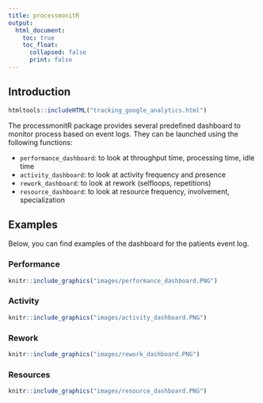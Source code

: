 ```yaml
---
title: processmonitR
output: 
  html_document:
    toc: true
    toc_float: 
      collapsed: false
      print: false
---
```


## Introduction
```r
htmltools::includeHTML("tracking_google_analytics.html")
```
The processmonitR package provides several predefined dashboard to monitor process based on event logs. They can be launched using the following functions:

*	`performance_dashboard`: to look at throughput time, processing time, idle time
*	`activity_dashboard`: to look at activity frequency and presence
*	`rework_dashboard`: to look at rework (selfloops, repetitions)
*	`resource_dashboard`: to look at resource frequency, involvement, specialization


## Examples

Below, you can find examples of the dashboard for the patients event log.

### Performance


```r
knitr::include_graphics("images/performance_dashboard.PNG")
```


### Activity

```r
knitr::include_graphics("images/activity_dashboard.PNG")
```

### Rework

```r
knitr::include_graphics("images/rework_dashboard.PNG")
```

### Resources

```r
knitr::include_graphics("images/resource_dashboard.PNG")
```
	
	
	
	
	